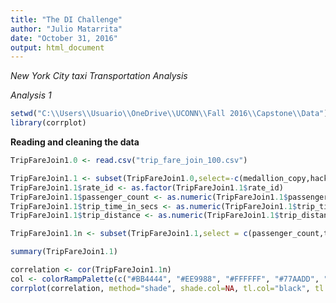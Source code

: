 ---
title: "The DI Challenge"
author: "Julio Matarrita"
date: "October 31, 2016"
output: html_document
---
*New York City taxi Transportation Analysis*

*Analysis 1*

```{r, echo=False}
setwd("C:\\Users\\Usuario\\OneDrive\\UCONN\\Fall 2016\\Capstone\\Data")
library(corrplot)
```

**Reading and cleaning the data**
```{r}
TripFareJoin1.0 <- read.csv("trip_fare_join_100.csv") 
```

```{r}
TripFareJoin1.1 <- subset(TripFareJoin1.0,select=-c(medallion_copy,hack_license_copy,vendor_id_copy,pickup_datetime_copy))
TripFareJoin1.1$rate_id <- as.factor(TripFareJoin1.1$rate_id)
TripFareJoin1.1$passenger_count <- as.numeric(TripFareJoin1.1$passenger_count)
TripFareJoin1.1$trip_time_in_secs <- as.numeric(TripFareJoin1.1$trip_time_in_secs)
TripFareJoin1.1$trip_distance <- as.numeric(TripFareJoin1.1$trip_distance)

TripFareJoin1.1n <- subset(TripFareJoin1.1,select = c(passenger_count,trip_time_in_secs,trip_distance,fare_amount,fare_surcharge,mta_tax,tip_amount,toll_amount,total_amount))
```

```{r}
summary(TripFareJoin1.1)
```

```{r}
correlation <- cor(TripFareJoin1.1n)
col <- colorRampPalette(c("#BB4444", "#EE9988", "#FFFFFF", "#77AADD", "#4477AA"))
corrplot(correlation, method="shade", shade.col=NA, tl.col="black", tl.srt=45, col=col(200), addCoef.col="black", order="AOE")
```

